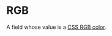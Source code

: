 # RGB

A field whose value is a
[CSS RGB color](<https://developer.mozilla.org/en-US/docs/Web/CSS/color_value#rgb()_and_rgba()>).
